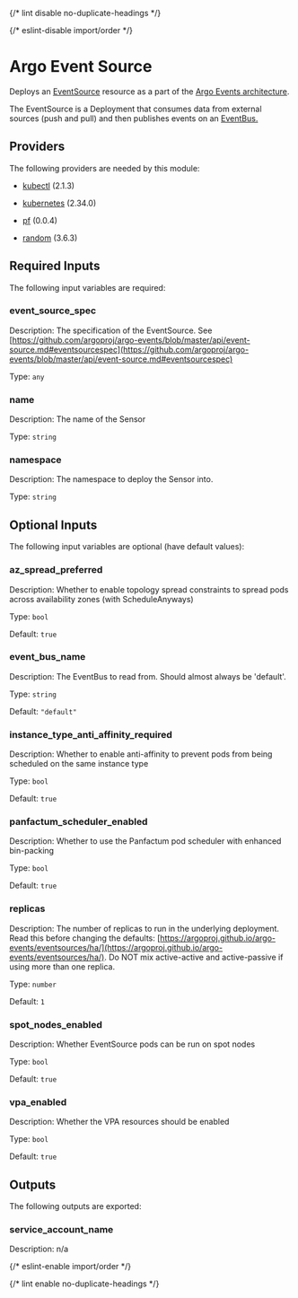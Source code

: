 
{/* lint disable no-duplicate-headings */}

{/* eslint-disable import/order */}

<ModuleHeader name="kube_argo_event_source" sourceHref="https://github.com/Panfactum/stack/tree/__PANFACTUM_VERSION_MAIN__/packages/infrastructure/kube_argo_event_source" status="beta" type="submodule" />

# Argo Event Source

Deploys an [EventSource](https://argoproj.github.io/argo-events/concepts/event_source/)
resource as a part of the
[Argo Events architecture](https://argoproj.github.io/argo-events/concepts/architecture/).

The EventSource is a Deployment that consumes data
from external sources (push and pull) and then publishes events on an
[EventBus.](https://argoproj.github.io/argo-events/concepts/eventbus/)

## Providers

The following providers are needed by this module:

* [kubectl](https://registry.terraform.io/providers/alekc/kubectl/2.1.3/docs) (2.1.3)

* [kubernetes](https://registry.terraform.io/providers/hashicorp/kubernetes/2.34.0/docs) (2.34.0)

* [pf](https://registry.terraform.io/providers/panfactum/pf/0.0.4/docs) (0.0.4)

* [random](https://registry.terraform.io/providers/hashicorp/random/3.6.3/docs) (3.6.3)

## Required Inputs

The following input variables are required:

### event\_source\_spec

Description: The specification of the EventSource. See [https://github.com/argoproj/argo-events/blob/master/api/event-source.md#eventsourcespec](https://github.com/argoproj/argo-events/blob/master/api/event-source.md#eventsourcespec)

Type: `any`

### name

Description: The name of the Sensor

Type: `string`

### namespace

Description: The namespace to deploy the Sensor into.

Type: `string`

## Optional Inputs

The following input variables are optional (have default values):

### az\_spread\_preferred

Description: Whether to enable topology spread constraints to spread pods across availability zones (with ScheduleAnyways)

Type: `bool`

Default: `true`

### event\_bus\_name

Description: The EventBus to read from. Should almost always be 'default'.

Type: `string`

Default: `"default"`

### instance\_type\_anti\_affinity\_required

Description: Whether to enable anti-affinity to prevent pods from being scheduled on the same instance type

Type: `bool`

Default: `true`

### panfactum\_scheduler\_enabled

Description: Whether to use the Panfactum pod scheduler with enhanced bin-packing

Type: `bool`

Default: `true`

### replicas

Description: The number of replicas to run in the underlying deployment. Read this before changing the defaults: [https://argoproj.github.io/argo-events/eventsources/ha/](https://argoproj.github.io/argo-events/eventsources/ha/). Do NOT mix active-active and active-passive if using more than one replica.

Type: `number`

Default: `1`

### spot\_nodes\_enabled

Description: Whether EventSource pods can be run on spot nodes

Type: `bool`

Default: `true`

### vpa\_enabled

Description: Whether the VPA resources should be enabled

Type: `bool`

Default: `true`

## Outputs

The following outputs are exported:

### service\_account\_name

Description: n/a

{/* eslint-enable import/order */}

{/* lint enable no-duplicate-headings */}
